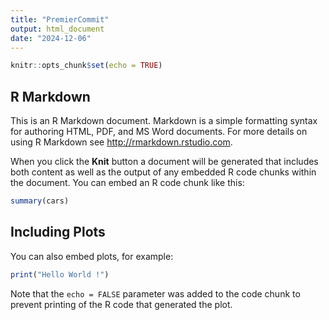 ```yaml
---
title: "PremierCommit"
output: html_document
date: "2024-12-06"
---
```


```r
knitr::opts_chunk$set(echo = TRUE)
```

## R Markdown

This is an R Markdown document. Markdown is a simple formatting syntax for authoring HTML, PDF, and MS Word documents. For more details on using R Markdown see <http://rmarkdown.rstudio.com>.

When you click the **Knit** button a document will be generated that includes both content as well as the output of any embedded R code chunks within the document. You can embed an R code chunk like this:

```r
summary(cars)
```

## Including Plots



You can also embed plots, for example:

```r
print("Hello World !")

```

Note that the `echo = FALSE` parameter was added to the code chunk to prevent printing of the R code that generated the plot.

















